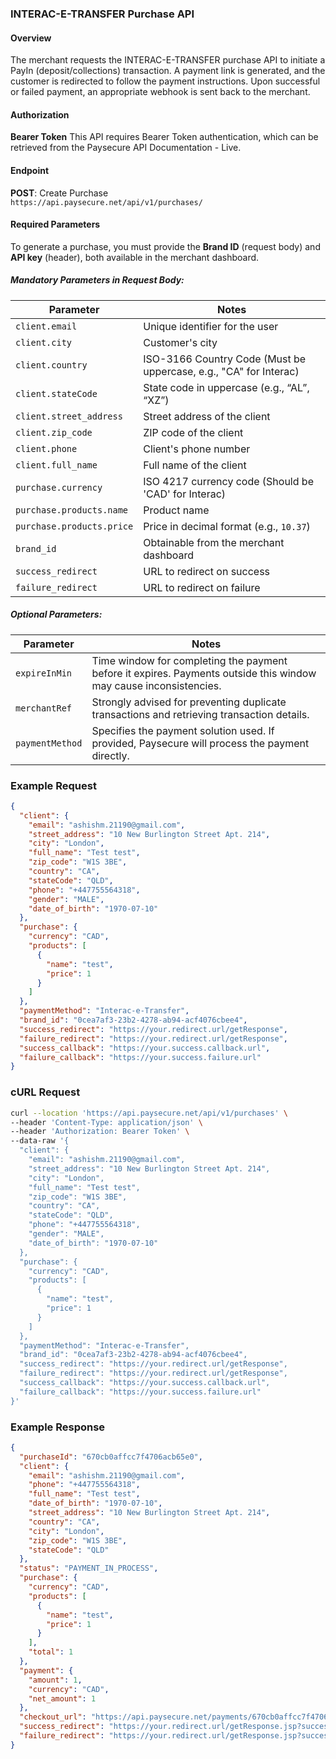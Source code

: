 ### INTERAC-E-TRANSFER Purchase API

#### Overview
The merchant requests the INTERAC-E-TRANSFER purchase API to initiate a PayIn (deposit/collections) transaction. A payment link is generated, and the customer is redirected to follow the payment instructions. Upon successful or failed payment, an appropriate webhook is sent back to the merchant.

#### Authorization
**Bearer Token**
This API requires Bearer Token authentication, which can be retrieved from the Paysecure API Documentation - Live.

#### Endpoint
**POST**: Create Purchase  
`https://api.paysecure.net/api/v1/purchases/`

#### Required Parameters
To generate a purchase, you must provide the **Brand ID** (request body) and **API key** (header), both available in the merchant dashboard.

##### Mandatory Parameters in Request Body:
| Parameter | Notes |
|-----------|-------|
| `client.email` | Unique identifier for the user |
| `client.city` | Customer's city |
| `client.country` | ISO-3166 Country Code (Must be uppercase, e.g., "CA" for Interac) |
| `client.stateCode` | State code in uppercase (e.g., “AL”, “XZ”) |
| `client.street_address` | Street address of the client |
| `client.zip_code` | ZIP code of the client |
| `client.phone` | Client's phone number |
| `client.full_name` | Full name of the client |
| `purchase.currency` | ISO 4217 currency code (Should be 'CAD' for Interac) |
| `purchase.products.name` | Product name |
| `purchase.products.price` | Price in decimal format (e.g., `10.37`) |
| `brand_id` | Obtainable from the merchant dashboard |
| `success_redirect` | URL to redirect on success |
| `failure_redirect` | URL to redirect on failure |

##### Optional Parameters:
| Parameter | Notes |
|-----------|-------|
| `expireInMin` | Time window for completing the payment before it expires. Payments outside this window may cause inconsistencies. |
| `merchantRef` | Strongly advised for preventing duplicate transactions and retrieving transaction details. |
| `paymentMethod` | Specifies the payment solution used. If provided, Paysecure will process the payment directly. |

### Example Request
```json
{
  "client": {
    "email": "ashishm.21190@gmail.com",
    "street_address": "10 New Burlington Street Apt. 214",
    "city": "London",
    "full_name": "Test test",
    "zip_code": "W1S 3BE",
    "country": "CA",
    "stateCode": "QLD",
    "phone": "+447755564318",
    "gender": "MALE",
    "date_of_birth": "1970-07-10"
  },
  "purchase": {
    "currency": "CAD",
    "products": [
      {
        "name": "test",
        "price": 1
      }
    ]
  },
  "paymentMethod": "Interac-e-Transfer",
  "brand_id": "0cea7af3-23b2-4278-ab94-acf4076cbee4",
  "success_redirect": "https://your.redirect.url/getResponse",
  "failure_redirect": "https://your.redirect.url/getResponse",
  "success_callback": "https://your.success.callback.url",
  "failure_callback": "https://your.success.failure.url"
}
```

### cURL Request
```sh
curl --location 'https://api.paysecure.net/api/v1/purchases' \
--header 'Content-Type: application/json' \
--header 'Authorization: Bearer Token' \
--data-raw '{
  "client": {
    "email": "ashishm.21190@gmail.com",
    "street_address": "10 New Burlington Street Apt. 214",
    "city": "London",
    "full_name": "Test test",
    "zip_code": "W1S 3BE",
    "country": "CA",
    "stateCode": "QLD",
    "phone": "+447755564318",
    "gender": "MALE",
    "date_of_birth": "1970-07-10"
  },
  "purchase": {
    "currency": "CAD",
    "products": [
      {
        "name": "test",
        "price": 1
      }
    ]
  },
  "paymentMethod": "Interac-e-Transfer",
  "brand_id": "0cea7af3-23b2-4278-ab94-acf4076cbee4",
  "success_redirect": "https://your.redirect.url/getResponse",
  "failure_redirect": "https://your.redirect.url/getResponse",
  "success_callback": "https://your.success.callback.url",
  "failure_callback": "https://your.success.failure.url"
}'
```

### Example Response
```json
{
  "purchaseId": "670cb0affcc7f4706acb65e0",
  "client": {
    "email": "ashishm.21190@gmail.com",
    "phone": "+447755564318",
    "full_name": "Test test",
    "date_of_birth": "1970-07-10",
    "street_address": "10 New Burlington Street Apt. 214",
    "country": "CA",
    "city": "London",
    "zip_code": "W1S 3BE",
    "stateCode": "QLD"
  },
  "status": "PAYMENT_IN_PROCESS",
  "purchase": {
    "currency": "CAD",
    "products": [
      {
        "name": "test",
        "price": 1
      }
    ],
    "total": 1
  },
  "payment": {
    "amount": 1,
    "currency": "CAD",
    "net_amount": 1
  },
  "checkout_url": "https://api.paysecure.net/payments/670cb0affcc7f4706acb65e0/",
  "success_redirect": "https://your.redirect.url/getResponse.jsp?success=true",
  "failure_redirect": "https://your.redirect.url/getResponse.jsp?success=false"
}
```
